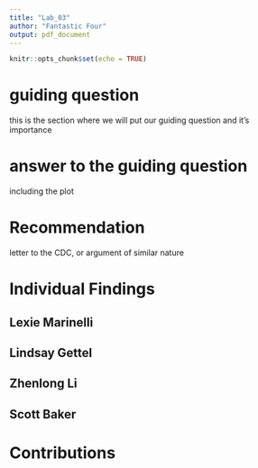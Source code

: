 ```yaml
---
title: "Lab_03"
author: "Fantastic Four"
output: pdf_document
---
```


```r
knitr::opts_chunk$set(echo = TRUE)
```

# guiding question
this is the section where we will put our guiding question and it's importance

# answer to the guiding question
including the plot

# Recommendation
letter to the CDC, or argument of similar nature

# Individual Findings


## Lexie Marinelli

## Lindsay Gettel

## Zhenlong Li

## Scott Baker


# Contributions